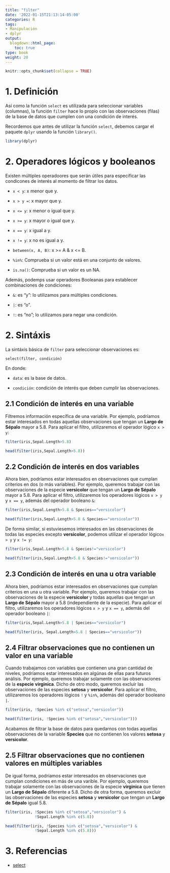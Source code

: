 ```yaml
---
title: "filter"
date: '2022-01-15T21:13:14-05:00'
categories: R
tags:
- Manipulación
- dplyr
output:
  blogdown::html_page:
    toc: true
type: book
weight: 20
---
```

```r
knitr::opts_chunk$set(collapse = TRUE)
```

# 1. Definición
Así como la función `select` es utilizada para seleccionar variables (columnas), la función `filter` hace lo propio con las observaciones (filas) de la base de datos que cumplen con una condición de interés.

Recordemos que antes de utilizar la función `select`, debemos cargar el paquete `dplyr` usando la función `library()`.


```r
library(dplyr)
```


# 2. Operadores lógicos y booleanos

Existen múltiples operadoores que serán útiles para especificar las condicones de interés al momento de filtrar los datos.

  + `x < y`: x menor que y.

  + `x > y =`: x mayor que y.
  
  + `x <= y`: x menor o igual que y.
  
  + `x >= y`: x mayor o igual que y.

  + `x == y`: x igual a y.

  + `x != y`: x no es igual a y.

  + `between(x, A, B)`: x >= A & x <= B.
  
  + `%in%`: Comprueba si un valor está en una conjunto de valores.
  
  + `is.na()`: Comprueba si un valor es un NA.

Además, podemps usar operadores Booleanas para establecer combinaciones de condiciones:

  + `&`: es "y": lo utilizamos para múltiples condiciones.
  
  + `|`: es "o".
  
  + `!`: es "no"; lo utilizamos para negar una condición.
  

# 2. Sintáxis 

La sintáxis básica de `filter` para seleccionar observaciones es:

`select(filter, condición)`

En donde:

* `data`: es la base de datos.

* `condición`: condición de interés que deben cumplir las observaciones.


## 2.1 Condición de interés en una variable
Filtremos información específica de una variable. Por ejemplo, podríamos estar interesados en todas aquellas observaciones que tengan un **Largo de Sépalo** mayor a 5.8. Para aplicar el filtro, utilizaremos el operador lógico `x > y`:

```r
filter(iris,Sepal.Length>5.8)
```


```r
head(filter(iris,Sepal.Length>5.8))
```

## 2.2 Condición de interés en dos variables
Ahora bien, podríamos estar interesados en observaciones que cumplan criterios en dos (o más variables). Por ejemplo, queremos trabajar con las observaciones de la especie **versicolor** que tengan un **Largo de Sépalo** mayor a 5.8. Para aplicar el filtro, utilizaremos los operadores lógicos `x > y` y `x == y`, además del operador booleano `&`:

```r
filter(iris,Sepal.Length>5.8 & Species=="versicolor")
```

```r
head(filter(iris,Sepal.Length>5.8 & Species=="versicolor"))
```

De forma similar, si estuviesemos interesados en las observaciones de todas las especies excepto **versicolor**, podemos utilizar el operador lógico`x > y` y `x != y`:

```r
filter(iris,Sepal.Length>5.8 & Species!="versicolor")
```


```r
head(filter(iris,Sepal.Length>5.8 & Species!="versicolor"))
```


## 2.3 Condición de interés en una u otra variable
Ahora bien, podríamos estar interesados en observaciones que cumplan criterios en una u otra variable. Por ejemplo, queremos trabajar con las observaciones de la especie **versicolor** y todas aquellas que tengan un **Largo de Sépalo** mayor a 5.8 (independiente de la especie). Para aplicar el filtro, utilizaremos los operadores lógicos `x > y` y `x == y`, además del operador booleano `|`:


```r
filter(iris,Sepal.Length>5.8 | Species=="versicolor")
```


```r
head(filter(iris, Sepal.Length>5.8 | Species=="versicolor"))
```


## 2.4 Filtrar observaciones que no contienen un valor en una variable
Cuando trabajamos con variables que contienen una gran cantidad de niveles, podríamos estar interesados en algúnas de ellas para futuros análisis. Por ejemplo, queremos trabajar solamente con las observaciones de la **especie** **virginica**. Dicho de otro modo, queremos excluir las observaciones de las especies **setosa** y  **versicolor**. Para aplicar el filtro, utilizaremos los operadores lógicos `!` y ``%in%``, además del operador booleano `|`.

```r
filter(iris, !Species %in% c("setosa","versicolor"))
```


```r
head(filter(iris, !Species %in% c("setosa","versicolor")))
```

Acabamos de filtrar la base de datos para quedarnos con todas aquellas observaciones de la variable **Species** que no contienen los valores **setosa** y  **versicolor**.


## 2.5 Filtrar observaciones que no contienen valores en múltiples variables
De igual forma, podríamos estar interesados en observaciones que cumplan condiciones en más de una varible. Por ejemplo, queremos trabajar solamente con las observaciones de la especie **virginica** que tienen un **Largo de Sépalo** diferente a 5.8. Dicho de otra forma, queremos excluir las observaciones de las especies **setosa** y **versicolor** que tengan un **Largo de Sépalo** igual 5.8.


```r
filter(iris, !Species %in% c("setosa","versicolor") & 
             !Sepal.Length %in% c(5.8))
```


```r
head(filter(iris, !Species %in% c("setosa","versicolor") & 
             !Sepal.Length %in% c(5.8)))
```


# 3. Referencias

* [select](https://dplyr.tidyverse.org/reference/select.html)
